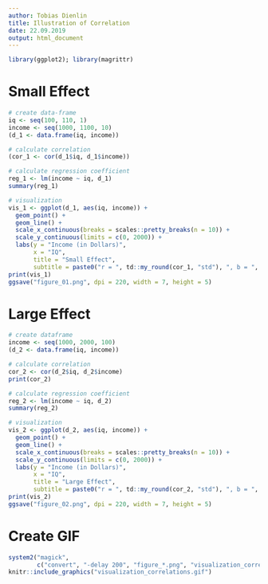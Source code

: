 ```yaml
---
author: Tobias Dienlin
title: Illustration of Correlation
date: 22.09.2019
output: html_document
---
```


```r
library(ggplot2); library(magrittr)
```

# Small Effect

```r
# create data-frame
iq <- seq(100, 110, 1)
income <- seq(1000, 1100, 10)
(d_1 <- data.frame(iq, income))

# calculate correlation
(cor_1 <- cor(d_1$iq, d_1$income))

# calculate regression coefficient
reg_1 <- lm(income ~ iq, d_1)
summary(reg_1)

# visualization
vis_1 <- ggplot(d_1, aes(iq, income)) +
  geom_point() +
  geom_line() +
  scale_x_continuous(breaks = scales::pretty_breaks(n = 10)) +
  scale_y_continuous(limits = c(0, 2000)) +
  labs(y = "Income (in Dollars)",
       x = "IQ",
       title = "Small Effect",
       subtitle = paste0("r = ", td::my_round(cor_1, "std"), ", b = ", round(reg_1$coefficients["iq"], 0), " $US"))
print(vis_1)
ggsave("figure_01.png", dpi = 220, width = 7, height = 5)
```

# Large Effect

```r
# create dataframe
income <- seq(1000, 2000, 100)
(d_2 <- data.frame(iq, income))

# calculate correlation
cor_2 <- cor(d_2$iq, d_2$income)
print(cor_2)

# calculate regression coefficient
reg_2 <- lm(income ~ iq, d_2)
summary(reg_2)

# visualization
vis_2 <- ggplot(d_2, aes(iq, income)) +
  geom_point() +
  geom_line() +
  scale_x_continuous(breaks = scales::pretty_breaks(n = 10)) +
  scale_y_continuous(limits = c(0, 2000)) +
  labs(y = "Income (in Dollars)",
       x = "IQ",
       title = "Large Effect",
       subtitle = paste0("r = ", td::my_round(cor_2, "std"), ", b = ", round(reg_2$coefficients["iq"], 0), " $US"))
print(vis_2)
ggsave("figure_02.png", dpi = 220, width = 7, height = 5)
```

# Create GIF

```r
system2("magick", 
        c("convert", "-delay 200", "figure_*.png", "visualization_correlations.gif"))
knitr::include_graphics("visualization_correlations.gif")
```
